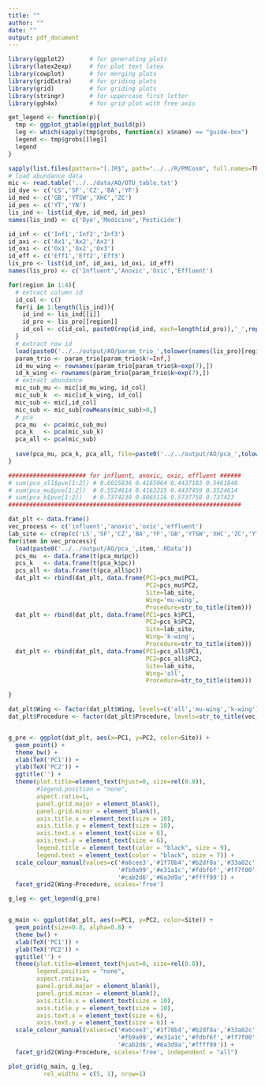 ```yaml
---
title: ""
author: ""
date: ""
output: pdf_document
---
```


```r
library(ggplot2)       # for generating plots
library(latex2exp)     # for plot text latex
library(cowplot)       # for merging plots
library(gridExtra)     # for griding plots
library(grid)          # for griding plots
library(stringr)       # for uppercase first letter
library(ggh4x)         # for grid plot with free axis

get_legend <- function(p){
  tmp <- ggplot_gtable(ggplot_build(p))
  leg <- which(sapply(tmp$grobs, function(x) x$name) == "guide-box")
  legend <- tmp$grobs[[leg]]
  legend
}
```

```r
sapply(list.files(pattern="[.]R$", path="../../R/PMCosm", full.names=TRUE), source)
# load abundance data
mic <- read.table('../../data/AO/OTU_table.txt')
id_dye <- c('LS','SF','CZ','BA','YF')
id_med <- c('GB','YTSW','XHC','ZC')
id_pes <- c('YT','YN')
lis_ind <- list(id_dye, id_med, id_pes)
names(lis_ind) <- c('Dye','Medicine','Pesticide')

id_inf <- c('Inf1','Inf2','Inf3')
id_axi <- c('Ax1','Ax2','Ax3')
id_oxi <- c('Ox1','Ox2','Ox3')
id_eff <- c('Eff1','Eff2','Eff3')
lis_pro <- list(id_inf, id_axi, id_oxi, id_eff)
names(lis_pro) <- c('Influent','Anoxic','Oxic','Effluent')

for(region in 1:4){
  # extract column id
  id_col <- c()
  for(i in 1:length(lis_ind)){
    id_ind <- lis_ind[[i]]
    id_pro <- lis_pro[[region]]
    id_col <- c(id_col, paste0(rep(id_ind, each=length(id_pro)),'_',rep(id_pro, length(id_ind))))
  }
  # extract row id
  load(paste0('../../output/AO/param_trio_',tolower(names(lis_pro)[region]),'.RData'))
  param_trio <- param_trio[param_trio$k!=Inf,]
  id_mu_wing <- rownames(param_trio[param_trio$k<exp(7),])
  id_k_wing <- rownames(param_trio[param_trio$k>exp(7),])
  # extract abundance
  mic_sub_mu <- mic[id_mu_wing, id_col]
  mic_sub_k  <- mic[id_k_wing, id_col]
  mic_sub <- mic[,id_col]
  mic_sub <- mic_sub[rowMeans(mic_sub)>0,]
  # pca 
  pca_mu  <- pca(mic_sub_mu)
  pca_k   <- pca(mic_sub_k)
  pca_all <- pca(mic_sub)
  
  save(pca_mu, pca_k, pca_all, file=paste0('../../output/AO/pca_',tolower(names(lis_pro)[region]),'.RData'))
}
```

```r

###################### for influent, anoxic, oxic, effluent ######
# sum(pca_all$pve[1:2]) # 0.6025836 0.4165064 0.4437183 0.5461848
# sum(pca_mu$pve[1:2])  # 0.5524614 0.4163215 0.4437459 0.5524614
# sum(pca_k$pve[1:2])   # 0.7374230 0.8065116 0.5737758 0.737423
##################################################################

dat_plt <- data.frame()
vec_process <- c('influent','anoxic','oxic','effluent')
lab_site <- c(rep(c('LS','SF','CZ','BA','YF','GB','YTSW','XHC','ZC','YT','YN'), each=3))
for(item in vec_process){
  load(paste0('../../output/AO/pca_',item,'.RData'))
  pcs_mu  <- data.frame(t(pca_mu$pc))
  pcs_k   <- data.frame(t(pca_k$pc))
  pcs_all <- data.frame(t(pca_all$pc))
  dat_plt <- rbind(dat_plt, data.frame(PC1=pcs_mu$PC1,
                                       PC2=pcs_mu$PC2,
                                       Site=lab_site,
                                       Wing='mu-wing',
                                       Procedure=str_to_title(item)))
  dat_plt <- rbind(dat_plt, data.frame(PC1=pcs_k$PC1,
                                       PC2=pcs_k$PC2,
                                       Site=lab_site,
                                       Wing='k-wing',
                                       Procedure=str_to_title(item)))
  dat_plt <- rbind(dat_plt, data.frame(PC1=pcs_all$PC1,
                                       PC2=pcs_all$PC2,
                                       Site=lab_site,
                                       Wing='all',
                                       Procedure=str_to_title(item)))

}

dat_plt$Wing <- factor(dat_plt$Wing, levels=c('all','mu-wing','k-wing'))
dat_plt$Procedure <- factor(dat_plt$Procedure, levels=str_to_title(vec_process))


g_pre <- ggplot(dat_plt, aes(x=PC1, y=PC2, color=Site)) +
  geom_point() +
  theme_bw() +
  xlab(TeX('PC1')) +
  ylab(TeX('PC2')) +
  ggtitle('') +
  theme(plot.title=element_text(hjust=0, size=rel(0.0)),
        #legend.position = "none",
        aspect.ratio=1,
        panel.grid.major = element_blank(),
        panel.grid.minor = element_blank(),
        axis.title.x = element_text(size = 10),
        axis.title.y = element_text(size = 10),
        axis.text.x = element_text(size = 6),
        axis.text.y = element_text(size = 6),
        legend.title = element_text(color = "black", size = 9),
        legend.text = element_text(color = "black", size = 7)) +
  scale_colour_manual(values=c('#a6cee3','#1f78b4','#b2df8a','#33a02c',
                               '#fb9a99','#e31a1c','#fdbf6f','#ff7f00',
                               '#cab2d6','#6a3d9a','#ffff99')) +
  facet_grid2(Wing~Procedure, scales='free') 

g_leg <- get_legend(g_pre)


g_main <- ggplot(dat_plt, aes(x=PC1, y=PC2, color=Site)) +
  geom_point(size=0.8, alpha=0.8) +
  theme_bw() +
  xlab(TeX('PC1')) +
  ylab(TeX('PC2')) +
  ggtitle('') +
  theme(plot.title=element_text(hjust=0, size=rel(0.0)),
        legend.position = "none",
        aspect.ratio=1,
        panel.grid.major = element_blank(),
        panel.grid.minor = element_blank(),
        axis.title.x = element_text(size = 10),
        axis.title.y = element_text(size = 10),
        axis.text.x = element_text(size = 6),
        axis.text.y = element_text(size = 6)) +
  scale_colour_manual(values=c('#a6cee3','#1f78b4','#b2df8a','#33a02c',
                               '#fb9a99','#e31a1c','#fdbf6f','#ff7f00',
                               '#cab2d6','#6a3d9a','#ffff99')) +
  facet_grid2(Wing~Procedure, scales='free', independent = "all")

plot_grid(g_main, g_leg,
          rel_widths = c(5, 1), nrow=1)
```









